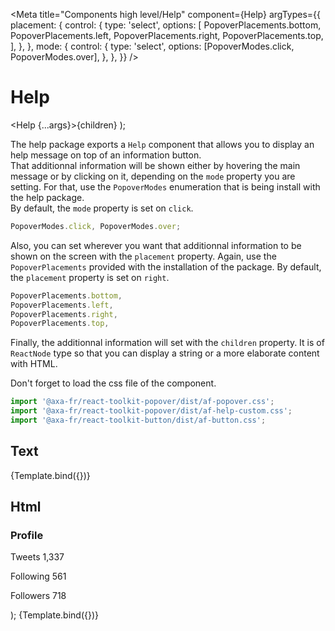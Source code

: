 
<Meta
  title="Components high level/Help"
  component={Help}
  argTypes={{
    placement: {
      control: {
        type: 'select',
        options: [
          PopoverPlacements.bottom,
          PopoverPlacements.left,
          PopoverPlacements.right,
          PopoverPlacements.top,
        ],
      },
    },
    mode: {
      control: {
        type: 'select',
        options: [PopoverModes.click, PopoverModes.over],
      },
    },
  }}
/>

# Help

  <Help {...args}>{children}</Help>
);

The help package exports a `Help` component that allows you to display an help message on top of an information button.  
That additionnal information will be shown either by hovering the main message or by clicking on it, depending on the `mode` property you are setting. For that, use the `PopoverModes` enumeration that is being install with the help package.  
By default, the `mode` property is set on `click`.

```javascript
PopoverModes.click, PopoverModes.over;
```

Also, you can set wherever you want that additionnal information to be shown on the screen with the `placement` property. Again, use the `PopoverPlacements` provided with the installation of the package.
By default, the `placement` property is set on `right`.

```javascript
PopoverPlacements.bottom,
PopoverPlacements.left,
PopoverPlacements.right,
PopoverPlacements.top,
```

Finally, the additionnal information will set with the `children` property. It is of `ReactNode` type so that you can display a string or a more elaborate content with HTML.

Don't forget to load the css file of the component.

```javascript
import '@axa-fr/react-toolkit-popover/dist/af-popover.css';
import '@axa-fr/react-toolkit-popover/dist/af-help-custom.css';
import '@axa-fr/react-toolkit-button/dist/af-button.css';
```

## Text

<Canvas>
  <Story
    name="Text"
    args={{
      children: 'Lorem ipsum dolor sit amet',
      mode: PopoverModes.click,
      placement: PopoverPlacements.right,
    }}>
    {Template.bind({})}
  </Story>
</Canvas>

<ArgsTable story="Text" />

## Html

  <div className="af-help-demo__container">
    <h3 className="af-help-demo__title">Profile</h3>
    <div className="af-help-demo__infos">
      <p className="af-help-demo__info">
        <span className="af-help-demo__info-title">Tweets</span>
        <span className="af-help-demo__info-number">1,337</span>
      </p>
      <p className="af-help-demo__info">
        <span className="af-help-demo__info-title">Following</span>
        <span className="af-help-demo__info-number">561</span>
      </p>
      <p className="af-help-demo__info">
        <span className="af-help-demo__info-title">Followers</span>
        <span className="af-help-demo__info-number">718</span>
      </p>
    </div>
  </div>
);

<Canvas>
  <Story
    name="Html"
    args={{
      children: htmlChild,
      classModifier: 'custom',
      mode: PopoverModes.over,
      placement: PopoverPlacements.right,
    }}>
    {Template.bind({})}
  </Story>
</Canvas>
